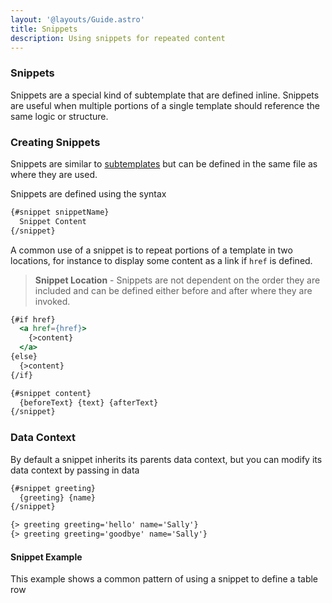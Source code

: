 ```yaml
---
layout: '@layouts/Guide.astro'
title: Snippets
description: Using snippets for repeated content
---
```


### Snippets
Snippets are a special kind of subtemplate that are defined inline. Snippets are useful when multiple portions of a single template should reference the same logic or structure.


### Creating Snippets

Snippets are similar to [subtemplates](templates/subtemplates) but can be defined in the same file as where they are used.

Snippets are defined using the syntax
```handlebars
{#snippet snippetName}
  Snippet Content
{/snippet}
```

A common use of a snippet is to repeat portions of a template in two locations, for instance to display some content as a link if `href` is defined.

> **Snippet Location** - Snippets are not dependent on the order they are included and can be defined either before and after where they are invoked.

```handlebars
{#if href}
  <a href={href}>
    {>content}
  </a>
{else}
  {>content}
{/if}

{#snippet content}
  {beforeText} {text} {afterText}
{/snippet}

```

### Data Context

By default a snippet inherits its parents data context, but you can modify its data context by passing in data

```handlebars
{#snippet greeting}
  {greeting} {name}
{/snippet}

{> greeting greeting='hello' name='Sally'}
{> greeting greeting='goodbye' name='Sally'}
```

#### Snippet Example

This example shows a common pattern of using a snippet to define a table row

<PlaygroundExample id="snippets" direction="horizontal"></PlaygroundExample>
